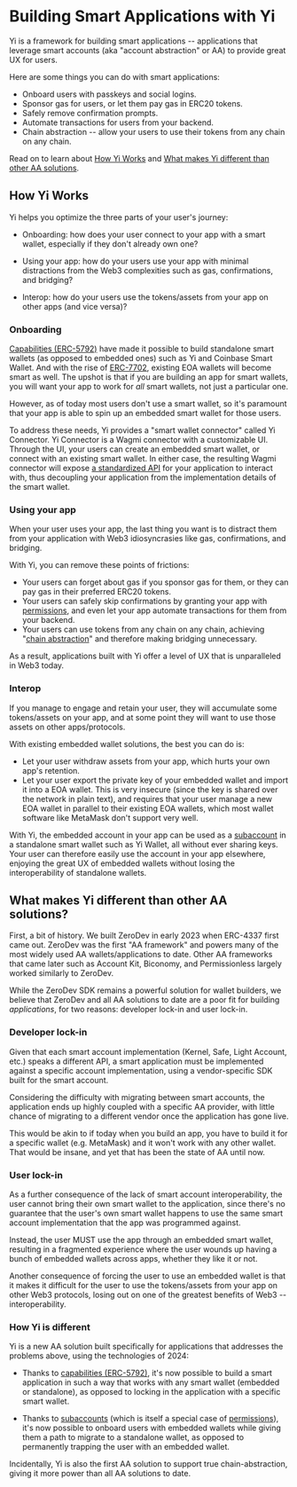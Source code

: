 # Building Smart Applications with Yi

Yi is a framework for building smart applications -- applications that leverage smart accounts (aka "account abstraction" or AA) to provide great UX for users.

Here are some things you can do with smart applications:

- Onboard users with passkeys and social logins.
- Sponsor gas for users, or let them pay gas in ERC20 tokens.
- Safely remove confirmation prompts.
- Automate transactions for users from your backend.
- Chain abstraction -- allow your users to use their tokens from any chain on any chain.

Read on to learn about [How Yi Works](#how-yi-works) and [What makes Yi different than other AA solutions](#what-makes-yi-different-than-other-aa-solutions).

## How Yi Works

Yi helps you optimize the three parts of your user's journey:

- Onboarding: how does your user connect to your app with a smart wallet, especially if they don't already own one?

- Using your app: how do your users use your app with minimal distractions from the Web3 complexities such as gas, confirmations, and bridging?

- Interop: how do your users use the tokens/assets from your app on other apps (and vice versa)?

### Onboarding

[Capabilities (ERC-5792)](/dapp/knowledge/capabilities) have made it possible to build standalone smart wallets (as opposed to embedded ones) such as Yi and Coinbase Smart Wallet.  And with the rise of [ERC-7702](/dapp/knowledge/7702), existing EOA wallets will become smart as well.  The upshot is that if you are building an app for smart wallets, you will want your app to work for *all* smart wallets, not just a particular one.

However, as of today most users don't use a smart wallet, so it's paramount that your app is able to spin up an embedded smart wallet for those users.

To address these needs, Yi provides a "smart wallet connector" called Yi Connector.  Yi Connector is a Wagmi connector with a customizable UI.  Through the UI, your users can create an embedded smart wallet, or connect with an existing smart wallet.  In either case, the resulting Wagmi connector will expose [a standardized API](/dapp/knowledge/capabilities) for your application to interact with, thus decoupling your application from the implementation details of the smart wallet.

### Using your app

When your user uses your app, the last thing you want is to distract them from your application with Web3 idiosyncrasies like gas, confirmations, and bridging.

With Yi, you can remove these points of frictions:

- Your users can forget about gas if you sponsor gas for them, or they can pay gas in their preferred ERC20 tokens.
- Your users can safely skip confirmations by granting your app with [permissions](/dapp/knowledge/permissions), and even let your app automate transactions for them from your backend.
- Your users can use tokens from any chain on any chain, achieving "[chain abstraction](/dapp/knowledge/chain-abstraction)" and therefore making bridging unnecessary.

As a result, applications built with Yi offer a level of UX that is unparalleled in Web3 today.

### Interop

If you manage to engage and retain your user, they will accumulate some tokens/assets on your app, and at some point they will want to use those assets on other apps/protocols.

With existing embedded wallet solutions, the best you can do is:

- Let your user withdraw assets from your app, which hurts your own app's retention.
- Let your user export the private key of your embedded wallet and import it into a EOA wallet.  This is very insecure (since the key is shared over the network in plain text), and requires that your user manage a new EOA wallet in parallel to their existing EOA wallets, which most wallet software like MetaMask don't support very well.

With Yi, the embedded account in your app can be used as a [subaccount](/dapp/knowledge/subaccounts) in a standalone smart wallet such as Yi Wallet, all without ever sharing keys.  Your user can therefore easily use the account in your app elsewhere, enjoying the great UX of embedded wallets without losing the interoperability of standalone wallets.

## What makes Yi different than other AA solutions?

First, a bit of history.  We built ZeroDev in early 2023 when ERC-4337 first came out.  ZeroDev was the first "AA framework" and powers many of the most widely used AA wallets/applications to date.  Other AA frameworks that came later such as Account Kit, Biconomy, and Permissionless largely worked similarly to ZeroDev.

While the ZeroDev SDK remains a powerful solution for wallet builders, we believe that ZeroDev and all AA solutions to date are a poor fit for building *applications*, for two reasons: developer lock-in and user lock-in.

### Developer lock-in

Given that each smart account implementation (Kernel, Safe, Light Account, etc.) speaks a different API, a smart application must be implemented against a specific account implementation, using a vendor-specific SDK built for the smart account.

Considering the difficulty with migrating between smart accounts, the application ends up highly coupled with a specific AA provider, with little chance of migrating to a different vendor once the application has gone live.

This would be akin to if today when you build an app, you have to build it for a specific wallet (e.g. MetaMask) and it won't work with any other wallet.  That would be insane, and yet that has been the state of AA until now.

### User lock-in

As a further consequence of the lack of smart account interoperability, the user cannot bring their own smart wallet to the application, since there's no guarantee that the user's own smart wallet happens to use the same smart account implementation that the app was programmed against.

Instead, the user MUST use the app through an embedded smart wallet, resulting in a fragmented experience where the user wounds up having a bunch of embedded wallets across apps, whether they like it or not.

Another consequence of forcing the user to use an embedded wallet is that it makes it difficult for the user to use the tokens/assets from your app on other Web3 protocols, losing out on one of the greatest benefits of Web3 -- interoperability.

### How Yi is different

Yi is a new AA solution built specifically for applications that addresses the problems above, using the technologies of 2024:

- Thanks to [capabilities (ERC-5792)](/dapp/knowledge/capabilities), it's now possible to build a smart application in such a way that works with any smart wallet (embedded or standalone), as opposed to locking in the application with a specific smart wallet.

- Thanks to [subaccounts](/dapp/knowledge/subaccounts) (which is itself a special case of [permissions](/dapp/knowledge/permissions)), it's now possible to onboard users with embedded wallets while giving them a path to migrate to a standalone wallet, as opposed to permanently trapping the user with an embedded wallet.

Incidentally, Yi is also the first AA solution to support true chain-abstraction, giving it more power than all AA solutions to date.